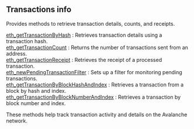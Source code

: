 ## Transactions info

Provides methods to retrieve transaction details, counts, and receipts.

[eth_getTransactionByHash](/avalanche-api/transactionsinfo/eth_getTransactionByHash) : Retrieves transaction details using a transaction hash.  \
[eth_getTransactionCount](/avalanche-api/transactionsinfo/eth_getTransactionCount) : Returns the number of transactions sent from an address.  \
[eth_getTransactionReceipt](/avalanche-api/transactionsinfo/eth_getTransactionReceipt) : Retrieves the receipt of a processed transaction.  \
[eth_newPendingTransactionFilter](/avalanche-api/transactionsinfo/eth_newPendingTransactionFilter) : Sets up a filter for monitoring pending transactions.  \
[eth_getTransactionByBlockHashAndIndex](/avalanche-api/transactionsinfo/eth_getTransactionByBlockHashAndIndex) : Retrieves a transaction from a block by hash and index. \
[eth_getTransactionByBlockNumberAndIndex](/avalanche-api/transactionsinfo/eth_getTransactionByBlockNumberAndIndex) : Retrieves a transaction by block number and index.

These methods help track transaction activity and details on the Avalanche network.
